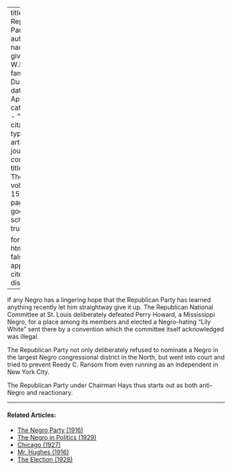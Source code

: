
---
title: 'The Republican Party'
author:
  - name:
      given: W.E.B.
      family: Du Bois
date: Apr. 1918
categories: 
  - ""
citation: 
  type: article-journal
  container-title: The Crisis
  volume: 15
  issue: 6
  page: 268
google-scholar: true

format:
  html:
    toc: false
    appendix-cite-as: display
---


If any Negro has a lingering hope that the Republican Party has learned anything recently let him straightway give it up. The Republican National Committee at St. Louis deliberately defeated Perry Howard, a Mississippi Negro, for a place among its members and elected a Negro-hating "Lily White" sent there by a convention which the committee itself acknowledged was illegal.

The Republican Party not only deliberately refused to nominate a Negro in the largest Negro congressional district in the North, but went into court and tried to prevent Reedy C. Ransom from even running as an independent in New York City.

The Republican Party under Chairman Hays thus starts out as both anti-Negro and reactionary.

<!-- Similar articles start here -->

<hr>
#### Related Articles:

* [The Negro Party (1916)](/Volumes/12/06/negro_party.html)
* [The Negro in Politics (1929)](/Volumes/36/11/negro_in_politics.html)
* [Chicago (1927)](/Volumes/34/04/chicago.html)
* [Mr. Hughes (1916)](/Volumes/13/01/mr_hughes.html)
* [The Election (1928)](/Volumes/35/12/election.html)

<!-- Similar articles end here -->